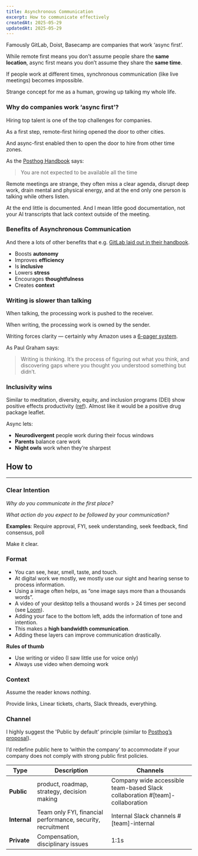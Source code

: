 ```yaml
--- 
title: Asynchronous Communication
excerpt: How to communicate effectively
createdAt: 2025-05-29
updatedAt: 2025-05-29
---
```


Famously GitLab, Doist, Basecamp are companies that work ‘async first’.

While remote first means you don’t assume people share the **same location**, async first means you don’t assume they share the **same time**.

If people work at different times, synchronous communication (like live meetings) becomes impossible.

Strange concept for me as a human, growing up talking my whole life.

### **Why do companies work ‘async first’?**

Hiring top talent is one of the top challenges for companies. 

As a first step, remote-first hiring opened the door to other cities.

And async-first enabled then to open the door to hire from other time zones.

As the [Posthog Handbook](https://posthog.com/handbook/company/communication#golden-rules) says:

> You are not expected to be available all the time

Remote meetings are strange, they often miss a clear agenda, disrupt deep work, drain mental and physical energy, and at the end only one person is talking while others listen. 

At the end little is documented. And I mean little good documentation, not your AI transcripts that lack context outside of the meeting.

### Benefits of Asynchronous Communication

And there a lots of other benefits that e.g. [GitLab laid out in their handbook](https://handbook.gitlab.com/handbook/company/culture/all-remote/asynchronous/).

- Boosts **autonomy**
- Improves **efficiency**
- Is **inclusive**
- Lowers **stress**
- Encourages **thoughtfulness**
- Creates **context**

### Writing is slower than talking

When talking, the processing work is pushed to the receiver. 

When writing, the processing work is owned by the sender.

Writing forces clarity — certainly why Amazon uses a [6-pager system](https://www.google.com/search?q=Amazons+6+Pager+system).

As Paul Graham says:

> Writing is thinking. It’s the process of figuring out what you think, and discovering gaps where you thought you understood something but didn’t.

### Inclusivity wins

Similar to meditation, diversity, equity, and inclusion programs (DEI) show positive effects productivity ([ref](https://www.mckinsey.com/featured-insights/diversity-and-inclusion/diversity-matters-even-more-the-case-for-holistic-impact)). Almost like it would be a positive drug package leaflet.

Async lets:

- **Neurodivergent** people work during their focus windows
- **Parents** balance care work
- **Night owls** work when they’re sharpest

## How to
---

### Clear Intention

*Why do you communicate in the first place?*

*What action do you expect to be followed by your communication?*

<div className="mb-4" />

**Examples**: Require approval, FYI, seek understanding, seek feedback, find consensus, poll

<div className="mb-4" />

Make it clear.

### Format

- You can see, hear, smell, taste, and touch. 
- At digital work we mostly, we mostly use our sight and hearing sense to process information. 
- Using a image often helps, as “one image says more than a thousands words”.
- A video of your desktop tells a thousand words > 24 times per second (see [Loom](https://www.loom.com)). 
- Adding your face to the bottom left, adds the information of tone and intention.
- This makes a **high bandwidth communication**. 
- Adding these layers can improve communication drastically. 

<div className="mb-4" />

**Rules of thumb**

- Use writing or video (I saw little use for voice only)
- Always use video when demoing work

### Context

Assume the reader knows *nothing*.

Provide links, Linear tickets, charts, Slack threads, everything.

### Channel

I highly suggest the 'Public by default’ principle (similar to [Posthog’s proposal](https://posthog.com/handbook/company/communication#public-by-default)). 

I’d redefine public here to ‘within the company’ to accommodate if your company does not comply with strong public first policies.

| Type | Description | Channels |
| --- | --- | --- |
| **Public** | product, roadmap, strategy, decision making | Company wide accessible team-based Slack collaboration #[team]-collaboration |
| **Internal** | Team only FYI, financial performance, security, recruitment | Internal Slack channels #[team]-internal |
| **Private** | Compensation, disciplinary issues | 1:1s |
